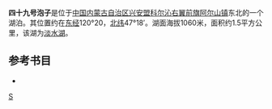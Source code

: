 {{Orphan|time=2021-12-25T19:05:44+00:00}}
'''四十九号泡子'''是位于[[中国|中国]][[内蒙古自治区|内蒙古自治区]][[兴安盟|兴安盟]][[科尔沁右翼前旗|科尔沁右翼前旗]][[阿尔山镇|阿尔山镇]]东北的一个湖泊。其位置约在[[东经|东经]]120°20，[[北纬|北纬]]47°18′。湖面海拔1060米，面积约1.5平方公里，该湖为[[淡水湖|淡水湖]]。
== 参考书目 ==
*{{cite book|author=牧寒 |title=《内蒙古湖泊》 |year=2003 |publisher=内蒙古人民出版社 |isbn=9787204039883  }}
{{内蒙古小作品}}

[[分类:科尔沁右翼前旗湖泊|S]]